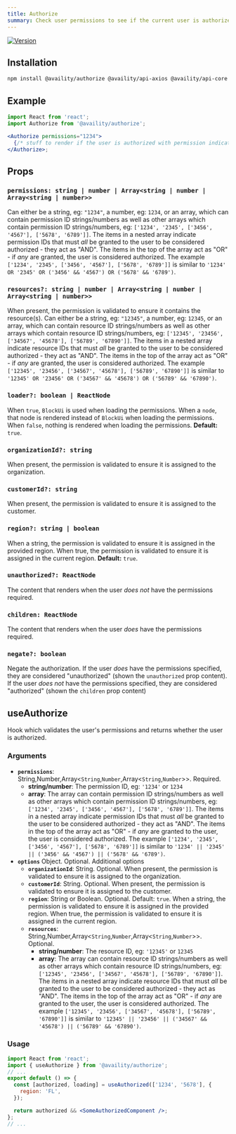 ```yaml
---
title: Authorize
summary: Check user permissions to see if the current user is authorized to see your content.
---
```


[![Version](https://img.shields.io/npm/v/@availity/authorize.svg?style=for-the-badge)](https://www.npmjs.com/package/@availity/authorize)

## Installation

```bash
npm install @availity/authorize @availity/api-axios @availity/api-core axios --save
```

## Example

```jsx
import React from 'react';
import Authorize from '@availity/authorize';

<Authorize permissions="1234">
  {/* stuff to render if the user is authorized with permission indicated above */}
</Authorize>;
```

## Props

### `permissions: string | number | Array<string | number | Array<string | number>>` 

Can either be a string, eg: `"1234"`, a number, eg: `1234`, or an array, which can contain permission ID strings/numbers as well as other arrays which contain permission ID strings/numbers, eg: `['1234', '2345', ['3456', '4567'], ['5678', '6789']]`. The items in a nested array indicate permission IDs that must _all_ be granted to the user to be considered authorized - they act as "AND". The items in the top of the array act as "OR" - if _any_ are granted, the user is considered authorized. The example `['1234', '2345', ['3456', '4567'], ['5678', '6789']]` is similar to `'1234' OR '2345' OR ('3456' && '4567') OR ('5678' && '6789')`.

### `resources?: string | number | Array<string | number | Array<string | number>>`

When present, the permission is validated to ensure it contains the resource(s). Can either be a string, eg: `"12345"`, a number, eg: `12345`, or an array, which can contain resource ID strings/numbers as well as other arrays which contain resource ID strings/numbers, eg: `['12345', '23456', ['34567', '45678'], ['56789', '67890']]`. The items in a nested array indicate resource IDs that must _all_ be granted to the user to be considered authorized - they act as "AND". The items in the top of the array act as "OR" - if _any_ are granted, the user is considered authorized. The example `['12345', '23456', ['34567', '45678'], ['56789', '67890']]` is similar to `'12345' OR '23456' OR ('34567' && '45678') OR ('56789' && '67890')`.

### `loader?: boolean | ReactNode`

When `true`, `BlockUi` is used when loading the permissions. When a `node`, that node is rendered instead of `BlockUi` when loading the permissions. When `false`, nothing is rendered when loading the permissions. **Default:** `true`.

### `organizationId?: string`

When present, the permission is validated to ensure it is assigned to the organization.

### `customerId?: string`

When present, the permission is validated to ensure it is assigned to the customer.

### `region?: string | boolean`

When a string, the permission is validated to ensure it is assigned in the provided region. When true, the permission is validated to ensure it is assigned in the current region. **Default:** `true`.

### `unauthorized?: ReactNode`
The content that renders when the user _does not_ have the permissions required.

### `children: ReactNode`
The content that renders when the user _does_ have the permissions required.

### `negate?: boolean`
Negate the authorization. If the user _does_ have the permissions specified, they are considered "unauthorized" (shown the `unauthorized` prop content). If the user _does not_ have the permissions specified, they are considered "authorized" (shown the `children` prop content)


## useAuthorize

Hook which validates the user's permissions and returns whether the user is authorized.

### Arguments

- **`permissions`**: String,Number,Array<`String`,`Number`,Array<`String`,`Number`>>. Required.
  - **string/number**: The permission ID, eg: `'1234'` or `1234`
  - **array**: The array can contain permission ID strings/numbers as well as other arrays which contain permission ID strings/numbers, eg: `['1234', '2345', ['3456', '4567'], ['5678', '6789']]`. The items in a nested array indicate permission IDs that must _all_ be granted to the user to be considered authorized - they act as "AND". The items in the top of the array act as "OR" - if _any_ are granted to the user, the user is considered authorized. The example `['1234', '2345', ['3456', '4567'], ['5678', '6789']]` is similar to `'1234' || '2345' || ('3456' && '4567') || ('5678' && '6789')`.
- **`options`** Object. Optional. Additional options
  - **`organizationId`**: String. Optional. When present, the permission is validated to ensure it is assigned to the organization.
  - **`customerId`**: String. Optional. When present, the permission is validated to ensure it is assigned to the customer.
  - **`region`**: String or Boolean. Optional. Default: `true`. When a string, the permission is validated to ensure it is assigned in the provided region. When true, the permission is validated to ensure it is assigned in the current region.
  - **`resources`**: String,Number,Array<`String`,`Number`,Array<`String`,`Number`>>. Optional.
    - **string/number**: The resource ID, eg: `'12345'` or `12345`
    - **array**: The array can contain resource ID strings/numbers as well as other arrays which contain resource ID strings/numbers, eg: `['12345', '23456', ['34567', '45678'], ['56789', '67890']]`. The items in a nested array indicate resource IDs that must _all_ be granted to the user to be considered authorized - they act as "AND". The items in the top of the array act as "OR" - if _any_ are granted to the user, the user is considered authorized. The example `['12345', '23456', ['34567', '45678'], ['56789', '67890']]` is similar to `'12345' || '23456' || ('34567' && '45678') || ('56789' && '67890')`.

### Usage

```jsx
import React from 'react';
import { useAuthorize } from '@availity/authorize';
// ...
export default () => {
  const [authorized, loading] = useAuthorized(['1234', '5678'], {
    region: 'FL',
  });

  return authorized && <SomeAuthorizedComponent />;
};
// ...
```
